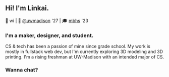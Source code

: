 ## Hi! I'm Linkai.
📍 wi | 🏫 [@uwmadison](https://wisc.edu) '27 | 🎓 [mbhs](https://mbhs.edu) '23

### I'm a maker, designer, and student.
CS & tech has been a passion of mine since grade school. My work is mostly in <span className="text-theme-primaryVariant font-medium">fullstack web dev</span>, but I'm currently exploring <span className="text-theme-primaryVariant font-medium">3D modeling</span> and <span className="text-theme-primaryVariant font-medium">3D printing</span>. I'm a rising freshman at UW-Madison with an intended major of CS.

### Wanna chat?
<Socials/>